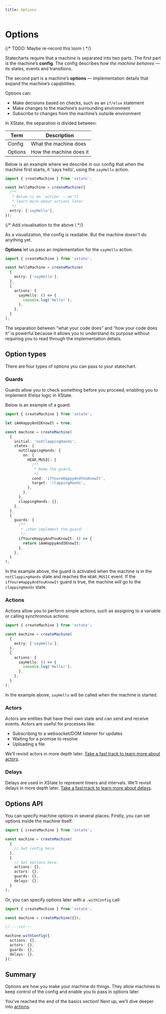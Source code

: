 ```yaml
---
title: Options
---
```


# Options

<!-- deps: ["what-is-a-statechart", "transitions-and-events"] -->
<!-- loom: 01e1dabbb3e64b7997d62e165ce9b7e5 -->

{/* TODO: Maybe re-record this loom \ */}

Statecharts require that a machine is separated into two parts. The first part is the machine’s **config**. The config describes _how the machine behaves_ — its states, events and transitions.

The second part is a machine’s **options** — implementation details that expand the machine’s capabilities.

Options can:

- Make decisions based on checks, such as an `if/else` statement
- Make changes to the machine’s surrounding environment
- Subscribe to changes from the machine’s outside environment

In XState, the separation is divided between:

| Term    | Description             |
| ------- | ----------------------- |
| Config  | What the machine does   |
| Options | How the machine does it |

Below is an example where we describe in our config that when the machine first starts, it 'says hello', using the `sayHello` action.

```ts twoslash
import { createMachine } from 'xstate';

const helloMachine = createMachine({
  /**
   * Below is an 'action' — we’ll
   * learn more about actions later
   */
  entry: ['sayHello'],
});
```

{/* Add visualisation to the above \ */}

As a visualization, the config is readable. But the machine doesn’t _do_ anything yet.

**Options** let us pass an implementation for the `sayHello` action.

```ts twoslash
import { createMachine } from 'xstate';

const helloMachine = createMachine(
  {
    entry: ['sayHello'],
  },
  {
    actions: {
      sayHello: () => {
        console.log('Hello!');
      },
    },
  }
);
```

The separation between “what your code does” and “how your code does it” is powerful because it allows you to understand its purpose without requiring you to read through the implementation details.

## Option types

<!-- deps: ["options-intro"] -->
<!-- loom: 6b2dd2d32acf4e5cbf2d8910ab826616 -->

There are four types of options you can pass to your statechart.

### Guards

Guards allow you to check something before you proceed, enabling you to implement if/else logic in XState.

Below is an example of a guard:

```ts twoslash
import { createMachine } from 'xstate';

let iAmHappyAndIKnowIt = true;

const machine = createMachine(
  {
    initial: 'notClappingHands',
    states: {
      notClappingHands: {
        on: {
          HEAR_MUSIC: {
            /**
             * Name the guard…
             */
            cond: 'ifYoureHappyAndYouKnowIt',
            target: 'clappingHands',
          },
        },
      },
      clappingHands: {},
    },
  },
  {
    guards: {
      /**
       * …then implement the guard.
       */
      ifYoureHappyAndYouKnowIt: () => {
        return iAmHappyAndIKnowIt;
      },
    },
  }
);
```

In the example above, the guard is activated when the machine is in the `notClappingHands` state and reaches the `HEAR_MUSIC` event. If the `ifYoureHappyAndYouKnowIt` guard is true, the machine will go to the `clappingHands` state.

### Actions

Actions allow you to perform simple actions, such as assigning to a variable or calling synchronous actions:

```ts twoslash
import { createMachine } from 'xstate';

const machine = createMachine(
  {
    entry: ['sayHello'],
  },
  {
    actions: {
      sayHello: () => {
        console.log('Hello!');
      },
    },
  }
);
```

In the example above, `sayHello` will be called when the machine is started.

### Actors

Actors are entities that have their own state and can send and receive events. Actors are useful for processes like:

- Subscribing to a websocket/DOM listener for updates
- Waiting for a promise to resolve
- Uploading a file

We’ll revisit actors in more depth later. [Take a fast track to learn more about actors](/path-to/actors).

### Delays

Delays are used in XState to represent timers and intervals. We’ll revisit delays in more depth later. [Take a fast track to learn more about delays](/path-to/dynamic-after).

## Options API

<!-- deps: ["options-intro", "guards-actions-actors-delays-intro"] -->

You can specify machine options in several places. Firstly, you can set options inside the machine itself:

```ts twoslash
import { createMachine } from 'xstate';

const machine = createMachine(
  {
    // Set config here
  },
  {
    // Set options here:
    actions: {},
    actors: {},
    guards: {},
    delays: {},
  }
);
```

Or, you can specify options later with a `.withConfig` call:

```ts twoslash
import { createMachine } from 'xstate';

const machine = createMachine({});

// ---cut---

machine.withConfig({
  actions: {},
  actors: {},
  guards: {},
  delays: {},
});
```

## Summary

Options are how you make your machine _do_ things. They allow machines to keep control of the config and enable you to pass in options later.

You’ve reached the end of the basics section! Next up, we’ll dive deeper into [actions](/actions/actions).
